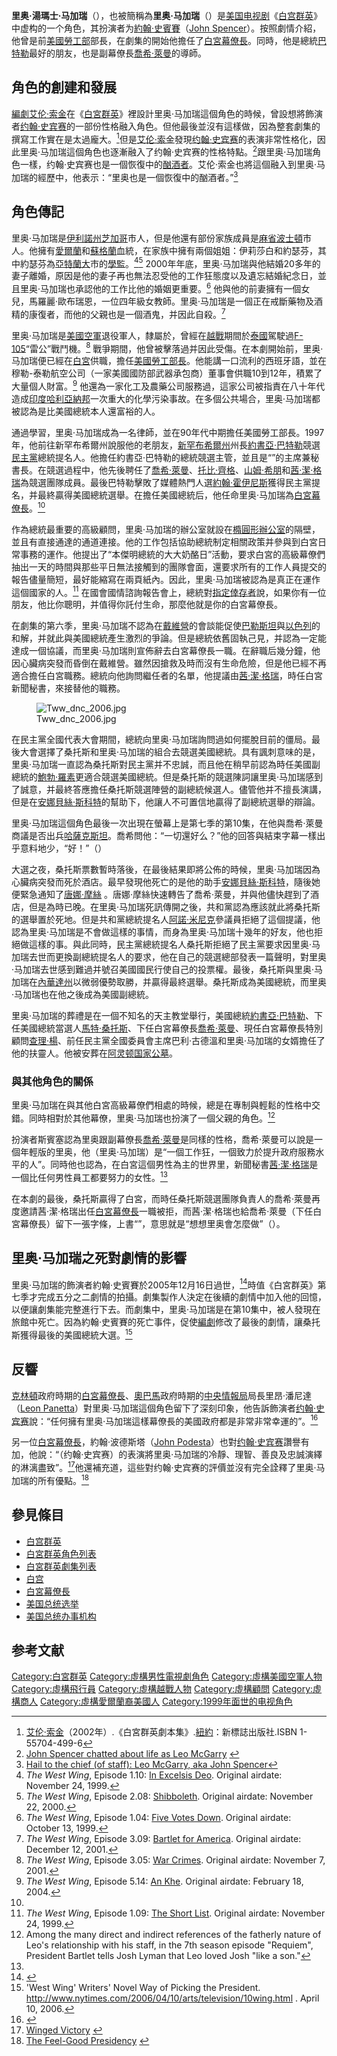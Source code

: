 {{Link style|time=2015-12-11T08:12:44+00:00}}
{{Infobox character
| colour     = #33a3dc
| name       = 里奥·马加瑞<br />{{lang|en|Leo McGarry}}
| image      =
| caption    = 
| first      = 第一季第1集（[[:en:Pilot_(The_West_Wing)|Pilot]]）
| last       = 第七季第22集（[[:en:The_Cold|The Cold]]）
| gender     = 男性
| occupation = [[白宮幕僚長|白宮幕僚長]]（第一季-第六季）<br />總統特別顧問（第六季）<br />[[美國民主黨|民主黨]]副總統候選人（第六季-第七季）
| spouse     = 珍妮·马加瑞<span style="font-size:smaller;">（第一季稍晚時候[[離婚|離婚]]）</span>
| children   = 馬羅麗·歐布瑞恩
| episode    = 145
| portrayer  = 約翰·史賓賽（[[:en:John_Spencer_(actor)|John Spencer]]）
| creator    = [[艾倫·索金|艾倫·索金]]
}}
'''里奥·湯瑪士·马加瑞'''（{{lang|en|Leo Thomas McGarry}}），也被簡稱為'''里奥·马加瑞'''（{{lang|en|Leo McGarry}}）是[[美国|美国]][[电视剧|电视剧]]《[[白宫群英|白宫群英]]》中虚构的一个角色，其扮演者为[[約翰·史賓賽|約翰·史賓賽]]（[[:en:John_Spencer_(actor)|John Spencer]]）。按照劇情介紹，他曾是前[[美國勞工部|美國勞工部]]部長，在劇集的開始他擔任了[[白宮幕僚長|白宮幕僚長]]。同時，他是總統[[約書亞·巴特勒|巴特勒]]最好的朋友，也是副幕僚長[[喬希·萊曼|喬希·萊曼]]的導師。

== 角色的創建和發展 ==
[[編劇|編劇]][[艾伦·索金|艾伦·索金]]在《[[白宮群英|白宮群英]]》裡設計里奥·马加瑞這個角色的時候，曾設想將飾演者[[约翰·史宾赛|约翰·史宾赛]]的一部份性格融入角色。但他最後並沒有這樣做，因為整套劇集的撰寫工作實在是太過龐大。<ref>[[艾伦·索金|艾伦·索金]]（2002年）.《白宮群英劇本集》.[[紐約|紐約]]：新標誌出版社.ISBN 1-55704-499-6</ref>但是[[艾伦·索金|艾伦·索金]]發現[[约翰·史宾赛|约翰·史宾赛]]的表演非常性格化，因此里奥·马加瑞這個角色也逐漸融入了约翰·史宾赛的性格特點。<ref name="Chat">[http://b4a.healthyinterest.net/news/archives/2002/06/john_spencer_ch.html John Spencer chatted about life as Leo McGarry] {{webarchive|url=https://web.archive.org/web/20070714000041/http://b4a.healthyinterest.net/news/archives/2002/06/john_spencer_ch.html |date=2007-07-14 }}</ref>跟里奥·马加瑞角色一樣，约翰·史宾赛也是一個恢復中的[[酗酒者|酗酒者]]。艾伦·索金也將這個融入到里奥·马加瑞的經歷中，他表示：“里奥也是一個恢復中的酗酒者。”<ref>[http://www.joshlyman.com/articles/john-httc.html Hail to the chief (of staff): Leo McGarry, aka John Spencer]</ref>

== 角色傳記 ==
里奥·马加瑞是[[伊利諾州|伊利諾州]][[芝加哥|芝加哥]]市人，但是他還有部份家族成員是[[麻省|麻省]][[波士頓|波士頓]]市人。他擁有[[愛爾蘭|愛爾蘭]]和[[蘇格蘭|蘇格蘭]]血統，在家族中擁有兩個姐姐：伊莉莎白和約瑟芬，其中約瑟芬為[[亞特蘭大|亞特蘭大]]市的[[學監|學監]]。<ref>''The West Wing'', Episode 1.10: [[In_Excelsis_Deo|In Excelsis Deo]]. Original airdate: November 24, 1999.</ref><ref>''The West Wing'', Episode 2.08: [[Shibboleth_(The_West_Wing)|Shibboleth]]. Original airdate: November 22, 2000.</ref> 2000年年底，里奥·马加瑞與他結婚20多年的妻子離婚，原因是他的妻子再也無法忍受他的工作狂態度以及遺忘結婚紀念日，並且里奥·马加瑞也承認他的工作比他的婚姻更重要。<ref>''The West Wing'', Episode 1.04: [[Five_Votes_Down|Five Votes Down]]. Original airdate: October 13, 1999.</ref> 他與他的前妻擁有一個女兒，馬羅麗·歐布瑞恩，一位四年級女教師。里奥·马加瑞是一個正在戒斷藥物及酒精的康復者，而他的父親也是一個酒鬼，并因此自殺。<ref name="The West Wing 2001">''The West Wing'', Episode 3.09: [[Bartlet_for_America|Bartlet for America]]. Original airdate: December 12, 2001.</ref>

里奥·马加瑞是[[美國空軍|美國空軍]]退役軍人，隸屬於{{Link-en|美國空軍第355戰鬥機聯隊|355th Fighter Wing|第355戰術戰鬥機聯隊}}，曾經在[[越戰|越戰]]期間於[[泰國|泰國]]{{Link-en|達欺皇家空軍基地|Takhli Royal Thai Air Force Base}}駕駛過[[F-105|F-105]]“雷公”戰鬥機。<ref>''The West Wing'', Episode 3.05: [[War_Crimes_(The_West_Wing)|War Crimes]]. Original airdate: November 7, 2001.</ref> 戰爭期間，他曾被擊落過并因此受傷。在本劇開始前，里奥·马加瑞便已經在[[白宮|白宮]]供職，擔任[[美國勞工部長|美國勞工部長]]。他能講一口流利的西班牙語，並在穆勒-泰勒航空公司（一家美國國防部武器承包商）董事會供職10到12年，積累了大量個人財富。<ref>''The West Wing'', Episode 5.14: [[An_Khe|An Khe]]. Original airdate: February 18, 2004.</ref> 他還為一家化工及農藥公司服務過，這家公司被指責在八十年代造成[[印度|印度]][[哈利亞納邦|哈利亞納邦]]一次重大的化學污染事故。在多個公共場合，里奥·马加瑞都被認為是比美國總統本人還富裕的人。

通過學習，里奥·马加瑞成為一名律師，並在90年代中期擔任美國勞工部長。1997年，他前往新罕布希爾州說服他的老朋友，[[新罕布希爾州|新罕布希爾州]]州長[[約書亞·巴特勒|約書亞·巴特勒]]競選[[民主黨_(美國)|民主黨]]總統提名人。他擔任約書亞·巴特勒的總統競選主管，並且是“{{lang|en|Bartlet For America}}”的主席兼秘書長。在競選過程中，他先後聘任了[[喬希·萊曼|喬希·萊曼]]、[[托比·齊格|托比·齊格]]、[[山姆·希朋|山姆·希朋]]和[[茜·潔·格瑞|茜·潔·格瑞]]為競選團隊成員。最後巴特勒擊敗了媒體熱門人選[[約翰·霍伊尼斯|約翰·霍伊尼斯]]獲得民主黨提名，并最終贏得美國總統選舉。在擔任美國總統后，他任命里奥·马加瑞為[[白宮幕僚長|白宮幕僚長]]。<ref name="The West Wing 2001"/>

作為總統最重要的高級顧問，里奥·马加瑞的辦公室就設在[[橢圓形辦公室|橢圓形辦公室]]的隔壁，並且有直接通達的通道連接。他的工作包括協助總統制定相關政策并參與到白宮日常事務的運作。他提出了“本傑明總統的大大奶酪日”活動，要求白宮的高級幕僚們抽出一天的時間與那些平日無法接觸到的團隊會面，還要求所有的工作人員提交的報告儘量簡短，最好能縮寫在兩頁紙內。因此，里奥·马加瑞被認為是真正在運作這個國家的人。<ref>''The West Wing'', Episode 1.09: [[The_Short_List|The Short List]]. Original airdate: November 24, 1999.</ref> 在國會國情諮詢報告會上，總統對[[指定倖存者|指定倖存者]]說，如果你有一位朋友，他比你聰明，并值得你託付生命，那麼他就是你的白宮幕僚長。

在劇集的第六季，里奥·马加瑞不認為在[[戴維營|戴維營]]的會談能促使[[巴勒斯坦|巴勒斯坦]]與[[以色列|以色列]]的和解，并就此與美國總統產生激烈的爭論。但是總統依舊固執己見，并認為一定能達成一個協議，而里奥·马加瑞則宣佈辭去白宮幕僚長一職。在辭職后幾分鐘，他因心臟病突發而昏倒在戴維營。雖然因搶救及時而沒有生命危險，但是他已經不再適合擔任白宮職務。總統向他詢問繼任者的名單，他提議由[[茜·潔·格瑞|茜·潔·格瑞]]，時任白宮新聞秘書，來接替他的職務。

[[Image:Tww_dnc_2006.jpg|thumb]]

在民主黨全國代表大會期間，總統向里奥·马加瑞詢問過如何擺脫目前的僵局。最後大會選擇了桑托斯和里奥·马加瑞的組合去競選美國總統。具有諷刺意味的是，里奥·马加瑞一直認為桑托斯對民主黨并不忠誠，而且他在稍早前認為時任美國副總統的[[鮑勃·羅素|鮑勃·羅素]]更適合競選美國總統。但是桑托斯的競選陳詞讓里奥·马加瑞感到了誠意，并最終答應擔任桑托斯競選陣營的副總統候選人。儘管他并不擅長演講，但是在[[安娜貝絲·斯科特|安娜貝絲·斯科特]]的幫助下，他讓人不可置信地贏得了副總統選舉的辯論。

里奥·马加瑞這個角色最後一次出現在螢幕上是第七季的第10集，在他與喬希·萊曼商議是否出兵[[哈薩克斯坦|哈薩克斯坦]]。喬希問他：“一切還好么？”他的回答與結束字幕一樣出乎意料地少，“好！”（{{lang|en|Yeah!}}）

大選之夜，桑托斯票數暫時落後，在最後結果即將公佈的時候，里奥·马加瑞因為心臟病突發而死於酒店。最早發現他死亡的是他的助手[[安娜貝絲·斯科特|安娜貝絲·斯科特]]，隨後她便緊急通知了[[唐娜·摩絲|唐娜·摩絲]] 。唐娜·摩絲快速轉告了喬希·萊曼，并與他儘快趕到了酒店，但是為時已晚。在里奥·马加瑞死訊傳開之後，共和黨認為應該就此將桑托斯的選舉置於死地。但是共和黨總統提名人[[阿諾·米尼克|阿諾·米尼克]]參議員拒絕了這個提議，他認為里奥·马加瑞是不會做這樣的事情，而身為里奥·马加瑞十幾年的好友，他也拒絕做這樣的事。與此同時，民主黨總統提名人桑托斯拒絕了民主黨要求因里奥·马加瑞去世而更換副總統提名人的要求，他在自己的競選總部發表一篇聲明，對里奥·马加瑞去世感到難過并號召美國國民行使自己的投票權。最後，桑托斯與里奥·马加瑞在[[內華達州|內華達州]]以微弱優勢取勝，并贏得最終選舉。桑托斯成為美國總統，而里奥·马加瑞也在他之後成為美國副總統。

里奥·马加瑞的葬禮是在一個不知名的天主教堂舉行，美國總統[[約書亞·巴特勒|約書亞·巴特勒]]、下任美國總統當選人[[馬特·桑托斯|馬特·桑托斯]]、下任白宮幕僚長[[喬希·萊曼|喬希·萊曼]]、現任白宮幕僚長特別顧問[[查理·楊|查理·楊]]、前任民主黨全國委員會主席巴利·古德溫和里奥·马加瑞的女婿擔任了他的扶靈人。他被安葬在[[阿灵顿国家公墓|阿灵顿国家公墓]]。

=== 與其他角色的關係 ===
里奥·马加瑞在與其他白宮高級幕僚們相處的時候，總是在專制與輕鬆的性格中交錯。同時相對於其他幕僚，里奥·马加瑞也扮演了一個父親的角色。<ref>Among the many direct and indirect references of the fatherly nature of Leo's relationship with his staff, in the 7th season episode "Requiem", President Bartlet tells Josh Lyman that Leo loved Josh "like a son."</ref>

扮演者斯賓塞認為里奥跟副幕僚長[[喬希·萊曼|喬希·萊曼]]是同樣的性格，喬希·萊曼可以說是一個年輕版的里奥，他（里奥·马加瑞）是“一個工作狂，一個致力於提升政府服務水平的人”。同時他也認為，在白宮這個男性為主的世界里，新聞秘書[[茜·潔·格瑞|茜·潔·格瑞]]是一個比任何男性員工都要努力的女性。<ref name="Chat" />

在本劇的最後，桑托斯贏得了白宮，而時任桑托斯競選團隊負責人的喬希·萊曼再度邀請茜·潔·格瑞出任[[白宮幕僚長|白宮幕僚長]]一職被拒，而茜·潔·格瑞也給喬希·萊曼（下任白宮幕僚長）留下一張字條，上書“{{lang|en|WWLD?}}”，意思就是“想想里奥會怎麼做”（{{lang|en|What Would Leo Do?}}）。

== 里奥·马加瑞之死對劇情的影響 ==
里奥·马加瑞的飾演者約翰·史賓賽於2005年12月16日過世，<ref>{{cite news|url=http://www.msnbc.msn.com/id/10498378|title=Actor John Spencer has died|date=December 16, 2005|publisher=Associated Press}}</ref>時值《白宮群英》第七季才完成五分之二劇情的拍攝。劇集製作人決定在後續的劇情中加入他的回憶，以便讓劇集能完整進行下去。而劇集中，里奥·马加瑞是在第10集中，被人發現在旅館中死亡。因為約翰·史賓賽的死亡事件，促使[[編劇|編劇]]修改了最後的劇情，讓桑托斯獲得最後的美國總統大選。<ref>'West Wing' Writers' Novel Way of Picking the President. http://www.nytimes.com/2006/04/10/arts/television/10wing.html {{Wayback|url=http://www.nytimes.com/2006/04/10/arts/television/10wing.html |date=20150604145435 }}. April 10, 2006.</ref>

== 反響 ==
[[比尔·克林顿|克林頓]]政府時期的[[白宮幕僚長|白宮幕僚長]]、[[巴拉克·奥巴马|奧巴馬]]政府時期的[[中央情報局|中央情報局]]局長里昂·潘尼達（[[:en:Leon_Panetta|Leon Panetta]]）對里奥·马加瑞這個角色留下了深刻印象，他告訴飾演者[[约翰·史宾赛|约翰·史宾赛]]說：“任何擁有里奥·马加瑞這樣幕僚長的美國政府都是非常非常幸運的”。<ref>{{Cite web |url=http://www.pbs.org/newshour/media/west_wing/spencer.html |title=Online NewsHour: John Spencer |accessdate=2009-06-08 |archive-date=2001-01-06 |archive-url=https://web.archive.org/web/20010106132500/http://www.pbs.org/newshour/media/west_wing/spencer.html |dead-url=no }}</ref>

另一位[[白宮幕僚長|白宮幕僚長]]，約翰·波德斯塔（[[:en:John_Podesta|John Podesta]]）也對[[约翰·史宾赛|约翰·史宾赛]]讚譽有加，他說：“（约翰·史宾赛）的表演將里奥·马加瑞的冷靜、理智、善良及忠誠演繹的淋漓盡致”。<ref>[http://b4a.healthyinterest.net/news/archives/2000/07/winged_victory.html Winged Victory] {{webarchive|url=https://web.archive.org/web/20080201103445/http://b4a.healthyinterest.net/news/archives/2000/07/winged_victory.html |date=2008-02-01 }}</ref>他還補充道，這些對约翰·史宾赛的評價並沒有完全詮釋了里奥·马加瑞的所有優點。<ref>[http://b4a.healthyinterest.net/news/archives/2001/03/the_feelgood_pr.html The Feel-Good Presidency] {{webarchive|url=https://web.archive.org/web/20070714034924/http://b4a.healthyinterest.net/news/archives/2001/03/the_feelgood_pr.html |date=2007-07-14 }}</ref>

== 參見條目 ==
* [[白宫群英|白宫群英]]
* [[白宮群英角色列表|白宮群英角色列表]]
* [[:en:List_of_The_West_Wing_episodes|白宮群英劇集列表]]{{en}}
* [[白宫|白宫]]
* [[白宮幕僚長|白宮幕僚長]]
* [[美国总统选举|美国总统选举]]
* [[美国总统办事机构|美国总统办事机构]]

== 参考文献 ==
{{reflist|2}}

{{The West Wing}}

{{DEFAULTSORT:Macgarry, Leo}}
[[Category:白宮群英|Category:白宮群英]]
[[Category:虛構男性電視劇角色|Category:虛構男性電視劇角色]]
[[Category:虛構美國空軍人物|Category:虛構美國空軍人物]]
[[Category:虛構飛行員|Category:虛構飛行員]]
[[Category:虛構越戰人物|Category:虛構越戰人物]]
[[Category:虛構顧問|Category:虛構顧問]]
[[Category:虛構商人|Category:虛構商人]]
[[Category:虛構愛爾蘭裔美國人|Category:虛構愛爾蘭裔美國人]]
[[Category:1999年面世的电视角色|Category:1999年面世的电视角色]]